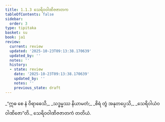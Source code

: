 ```yaml
---
title: 1.1.3 သေရိဝဝါဏိဇဇာတက
tableOfContents: false
sidebar:
  order: 3
type: tipitaka
basket: su
book: ja1
review:
  current: review
  updated: '2025-10-23T09:13:38.170639'
  updated_by: ''
  notes: ''
  history:
  - state: review
    date: '2025-10-23T09:13:38.170639'
    updated_by: ''
    notes: ''
    previous_state: draft
---
```



<ReviewStatus review={frontmatter.review} showDetails={true} />

<HypothesisAnnotation frontmatter={frontmatter} />

<DynamicBreadcrumb />

<Division number="3" book="ja1" e="ch" v="22" p="2">

<Paragraph number="6" type="verses" book="ja1">
_“ဣဓ စေ နံ ဝိရာဓေသိ,_  
_သဒ္ဓမ္မဿ နိယာမတံ;_  
_စိရံ တွံ အနုတပ္ပေသိ,_  
_သေရိဝါယံဝ ဝါဏိဇော”တိ._  


</Paragraph>
</Division>

<Paragraph number="7" type="center" book="ja1">
သေရိဝဝါဏိဇဇာတကံ တတိယံ.
</Paragraph>